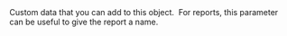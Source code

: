   

  
<ResponseField name="Tag" type="string" default="">  
<MaxLength255Characters />    
Custom data that you can add to this object.   
For reports, this parameter can be useful to give the report a name.   

<Expandable title="properties">  

</Expandable> 
</ResponseField>